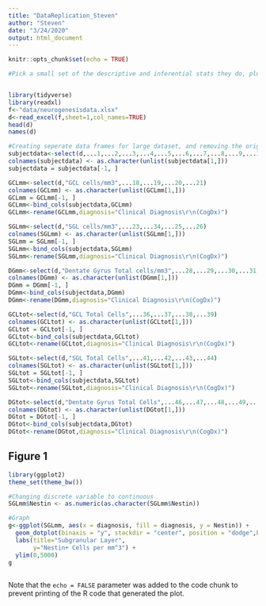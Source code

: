 ```yaml
---
title: "DataReplication_Steven"
author: "Steven"
date: "3/24/2020"
output: html_document
---
```


```r
knitr::opts_chunk$set(echo = TRUE)
```


```r
#Pick a small set of the descriptive and inferential stats they do, plus a visualization, and try to replicate those


library(tidyverse)
library(readxl)
f<-"data/neurogenesisdata.xlsx"
d<-read_excel(f,sheet=1,col_names=TRUE)
head(d)
names(d)

#Creating seperate data frames for large dataset, and removing the original header 
subjectdata<-select(d,...1,...2,...3,...4,...5,...6,...7,...8,...9,...10,...11,...12,...13,...14,...16)
colnames(subjectdata) <- as.character(unlist(subjectdata[1,]))
subjectdata = subjectdata[-1, ]

GCLmm<-select(d,"GCL cells/mm3",...18,...19,...20,...21)
colnames(GCLmm) <- as.character(unlist(GCLmm[1,]))
GCLmm = GCLmm[-1, ]
GCLmm<-bind_cols(subjectdata,GCLmm)
GCLmm<-rename(GCLmm,diagnosis="Clinical Diagnosis\r\n(CogDx)")

SGLmm<-select(d,"SGL cells/mm3",...23,...34,...25,...26)
colnames(SGLmm) <- as.character(unlist(SGLmm[1,]))
SGLmm = SGLmm[-1, ]
SGLmm<-bind_cols(subjectdata,SGLmm)
SGLmm<-rename(SGLmm,diagnosis="Clinical Diagnosis\r\n(CogDx)")

DGmm<-select(d,"Dentate Gyrus Total cells/mm3",...28,...29,...30,...31,...32,...33,...34)
colnames(DGmm) <- as.character(unlist(DGmm[1,]))
DGmm = DGmm[-1, ]
DGmm<-bind_cols(subjectdata,DGmm)
DGmm<-rename(DGmm,diagnosis="Clinical Diagnosis\r\n(CogDx)")

GCLtot<-select(d,"GCL Total Cells",...36,...37,...38,...39)
colnames(GCLtot) <- as.character(unlist(GCLtot[1,]))
GCLtot = GCLtot[-1, ]
GCLtot<-bind_cols(subjectdata,GCLtot)
GCLtot<-rename(GCLtot,diagnosis="Clinical Diagnosis\r\n(CogDx)")

SGLtot<-select(d,"SGL Total Cells",...41,...42,...43,...44)
colnames(SGLtot) <- as.character(unlist(SGLtot[1,]))
SGLtot = SGLtot[-1, ]
SGLtot<-bind_cols(subjectdata,SGLtot)
SGLtot<-rename(SGLtot,diagnosis="Clinical Diagnosis\r\n(CogDx)")

DGtot<-select(d,"Dentate Gyrus Total Cells",...46,...47,...48,...49,...50,...51,...52)
colnames(DGtot) <- as.character(unlist(DGtot[1,]))
DGtot = DGtot[-1, ]
DGtot<-bind_cols(subjectdata,DGtot)
DGtot<-rename(DGtot,diagnosis="Clinical Diagnosis\r\n(CogDx)")

```

## Figure 1

```r
library(ggplot2)
theme_set(theme_bw())

#Changing discrete variable to continuous 
SGLmm$Nestin <- as.numeric(as.character(SGLmm$Nestin))

#Graph
g<-ggplot(SGLmm, aes(x = diagnosis, fill = diagnosis, y = Nestin)) +
  geom_dotplot(binaxis = "y", stackdir = "center", position = "dodge",binwidth=100) +
  labs(title="Subgranular Layer", 
       y="Nestin+ Cells per mm^3") +
  ylim(0,5000)
g
  
```

Note that the `echo = FALSE` parameter was added to the code chunk to prevent printing of the R code that generated the plot.
